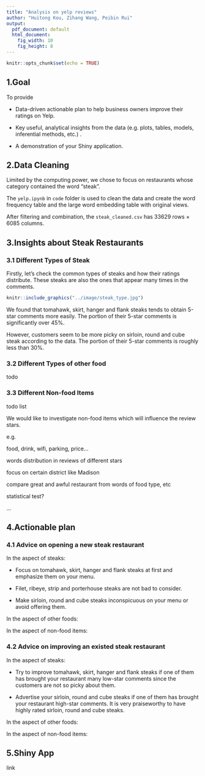 ```yaml
---
title: "Analysis on yelp reviews"
author: "Huitong Kou, Zihang Wang, Peibin Rui"
output:
  pdf_document: default
  html_document: 
    fig_width: 10
    fig_height: 8
---
```


```r
knitr::opts_chunk$set(echo = TRUE)
```

## 1.Goal

To provide

- Data-driven actionable plan to help business owners improve their ratings on Yelp. 

- Key useful, analytical insights from the data (e.g. plots, tables, models, inferential methods, etc.) .
- A demonstration of your Shiny application.

## 2.Data Cleaning

Limited by the computing power, we chose to focus on restaurants whose category contained the word "steak".

The `yelp.ipynb` in `code` folder is used to clean the data and create the word frequency table and the large word embedding table with original views.

After filtering and combination, the `steak_cleaned.csv` has 33629 rows × 6085 columns.

## 3.Insights about Steak Restaurants

### 3.1 Different Types of Steak

Firstly, let's check the common types of steaks and how their ratings distribute. These steaks are also the ones that appear many times in the comments.

```r
knitr::include_graphics("../image/steak_type.jpg")
```


We found that tomahawk, skirt, hanger and flank steaks tends to obtain 5-star comments more easily. The portion of their 5-star comments is significantly over 45%.

However, customers seem to be more picky on sirloin, round and cube steak according to the data. The portion of their 5-star comments is roughly less than 30%.  

### 3.2 Different Types of other food

todo

### 3.3 Different Non-food Items

todo list

We would like to investigate non-food items which will influence the review stars.

e.g.

food, drink, wifi, parking, price...

####################
words distribution in reviews of different stars

focus on certain district like Madison

compare great and awful restaurant from words of food type,  etc

statistical test?

...

## 4.Actionable plan

### 4.1 Advice on opening a new steak restaurant

In the aspect of steaks:

- Focus on tomahawk, skirt, hanger and flank steaks at first and emphasize them on your menu.

- Filet, ribeye, strip and porterhouse steaks are not bad to consider.

- Make sirloin, round and cube steaks inconspicuous on your menu or avoid offering them. 



In the aspect of other foods:

In the aspect of non-food items:

### 4.2 Advice on improving an existed steak restaurant

In the aspect of steaks:

- Try to improve tomahawk, skirt, hanger and flank steaks if one of them has brought your restaurant many low-star comments since the customers are not so picky about them.

- Advertise your sirloin, round and cube steaks if one of them has brought your restaurant high-star comments. It is very praiseworthy to have highly rated sirloin, round and cube steaks.

In the aspect of other foods:

In the aspect of non-food items:

## 5.Shiny App

link












